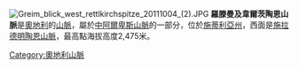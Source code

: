 [[Image:Greim_blick_west_rettlkirchspitze_20111004_(2).JPG|right]]
'''羅滕曼及韋爾茨陶恩山脈'''是[[奧地利|奧地利]]的[[山脈|山脈]]，屬於[[中阿爾卑斯山脈|中阿爾卑斯山脈]]的一部分，位於[[施蒂利亞州|施蒂利亞州]]，西面是[[施拉德明陶恩山脈|施拉德明陶恩山脈]]，最高點海拔高度2,475米。

{{Austria-geo-stub}}
[[Category:奧地利山脈|Category:奧地利山脈]]